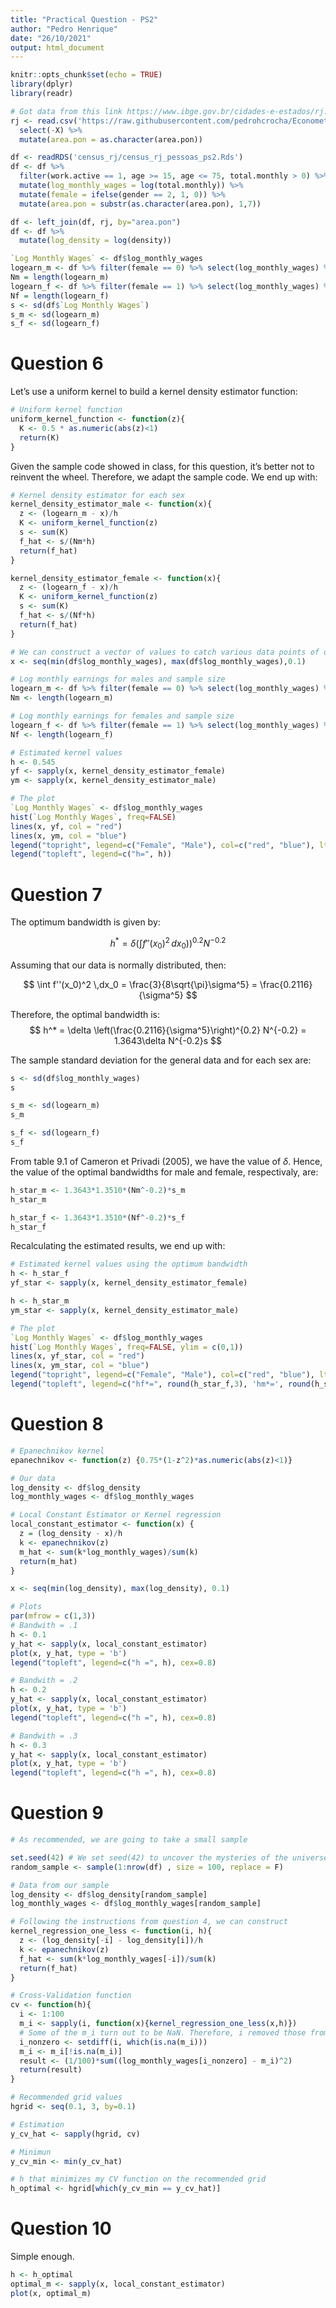 ```yaml
---
title: "Practical Question - PS2"
author: "Pedro Henrique"
date: "26/10/2021"
output: html_document
---
```


```r
knitr::opts_chunk$set(echo = TRUE)
library(dplyr)
library(readr)

# Got data from this link https://www.ibge.gov.br/cidades-e-estados/rj.html
rj <- read.csv('https://raw.githubusercontent.com/pedrohcrocha/Econometrics/main/Problem%20Set%202/rj_density.csv') %>% 
  select(-X) %>% 
  mutate(area.pon = as.character(area.pon))

df <- readRDS('census_rj/census_rj_pessoas_ps2.Rds')
df <- df %>% 
  filter(work.active == 1, age >= 15, age <= 75, total.monthly > 0) %>% 
  mutate(log_monthly_wages = log(total.monthly)) %>% 
  mutate(female = ifelse(gender == 2, 1, 0)) %>% 
  mutate(area.pon = substr(as.character(area.pon), 1,7))

df <- left_join(df, rj, by="area.pon")
df <- df %>% 
  mutate(log_density = log(density))

`Log Monthly Wages` <- df$log_monthly_wages
logearn_m <- df %>% filter(female == 0) %>% select(log_monthly_wages) %>% pull()
Nm = length(logearn_m)
logearn_f <- df %>% filter(female == 1) %>% select(log_monthly_wages) %>% pull()
Nf = length(logearn_f)
s <- sd(df$`Log Monthly Wages`)
s_m <- sd(logearn_m)
s_f <- sd(logearn_f)

```

# Question 6

Let's use a uniform kernel to build a kernel density estimator function:

```r

# Uniform kernel function
uniform_kernel_function <- function(z){
  K <- 0.5 * as.numeric(abs(z)<1)
  return(K)
}
```

Given the sample code showed in class, for this question, it's better not to reinvent the wheel. Therefore, we adapt the sample code. We end up with:

```r
# Kernel density estimator for each sex
kernel_density_estimator_male <- function(x){
  z <- (logearn_m - x)/h
  K <- uniform_kernel_function(z)
  s <- sum(K)
  f_hat <- s/(Nm*h)
  return(f_hat)
}

kernel_density_estimator_female <- function(x){
  z <- (logearn_f - x)/h
  K <- uniform_kernel_function(z)
  s <- sum(K)
  f_hat <- s/(Nf*h)
  return(f_hat)
}

# We can construct a vector of values to catch various data points of our variable
x <- seq(min(df$log_monthly_wages), max(df$log_monthly_wages),0.1)

# Log monthly earnings for males and sample size
logearn_m <- df %>% filter(female == 0) %>% select(log_monthly_wages) %>% pull()
Nm <- length(logearn_m)

# Log monthly earnings for females and sample size
logearn_f <- df %>% filter(female == 1) %>% select(log_monthly_wages) %>% pull()
Nf <- length(logearn_f)

# Estimated kernel values
h <- 0.545
yf <- sapply(x, kernel_density_estimator_female)
ym <- sapply(x, kernel_density_estimator_male)

# The plot
`Log Monthly Wages` <- df$log_monthly_wages
hist(`Log Monthly Wages`, freq=FALSE)
lines(x, yf, col = "red")
lines(x, ym, col = "blue")
legend("topright", legend=c("Female", "Male"), col=c("red", "blue"), lty=1, cex=0.8)
legend("topleft", legend=c("h=", h))
```

# Question 7

The optimum bandwidth is given by:

$$ h^* = \delta \left( \int f''(x_0)^2 \,dx_0) \right)^{0.2} N^{-0.2} $$

Assuming that our data is normally distributed, then:

$$ \int f''(x_0)^2 \,dx_0 = \frac{3}{8\sqrt{\pi}\sigma^5} = \frac{0.2116}{\sigma^5} $$

Therefore, the optimal bandwidth is:
$$ h^*  = \delta \left(\frac{0.2116}{\sigma^5}\right)^{0.2} N^{-0.2} = 1.3643\delta N^{-0.2}s $$  

The sample standard deviation for the general data and for each sex are:

``` r
s <- sd(df$log_monthly_wages)
s

s_m <- sd(logearn_m)
s_m

s_f <- sd(logearn_f)
s_f
```


From table 9.1 of Cameron et Privadi (2005), we have the value of $\delta$. Hence, the value of the optimal bandwidths for male and female, respectivaly, are:


``` r
h_star_m <- 1.3643*1.3510*(Nm^-0.2)*s_m
h_star_m

h_star_f <- 1.3643*1.3510*(Nf^-0.2)*s_f
h_star_f
```

Recalculating the estimated results, we end up with:

```r
# Estimated kernel values using the optimum bandwidth
h <- h_star_f
yf_star <- sapply(x, kernel_density_estimator_female)

h <- h_star_m
ym_star <- sapply(x, kernel_density_estimator_male)

# The plot
`Log Monthly Wages` <- df$log_monthly_wages
hist(`Log Monthly Wages`, freq=FALSE, ylim = c(0,1))
lines(x, yf_star, col = "red")
lines(x, ym_star, col = "blue")
legend("topright", legend=c("Female", "Male"), col=c("red", "blue"), lty=1, cex=0.8)
legend("topleft", legend=c("hf*=", round(h_star_f,3), 'hm*=', round(h_star_m,3)), cex=0.8)
```

# Question 8

```r
# Epanechnikov kernel
epanechnikov <- function(z) {0.75*(1-z^2)*as.numeric(abs(z)<1)}  

# Our data
log_density <- df$log_density
log_monthly_wages <- df$log_monthly_wages

# Local Constant Estimator or Kernel regression
local_constant_estimator <- function(x) {
  z = (log_density - x)/h
  k <- epanechnikov(z)
  m_hat <- sum(k*log_monthly_wages)/sum(k)
  return(m_hat)
}

x <- seq(min(log_density), max(log_density), 0.1)

# Plots
par(mfrow = c(1,3))
# Bandwith = .1
h <- 0.1
y_hat <- sapply(x, local_constant_estimator)
plot(x, y_hat, type = 'b')
legend("topleft", legend=c("h =", h), cex=0.8)

# Bandwith = .2
h <- 0.2
y_hat <- sapply(x, local_constant_estimator)
plot(x, y_hat, type = 'b')
legend("topleft", legend=c("h =", h), cex=0.8)

# Bandwith = .3
h <- 0.3
y_hat <- sapply(x, local_constant_estimator)
plot(x, y_hat, type = 'b')
legend("topleft", legend=c("h =", h), cex=0.8)
```

# Question 9
```r

# As recommended, we are going to take a small sample

set.seed(42) # We set seed(42) to uncover the mysteries of the universe
random_sample <- sample(1:nrow(df) , size = 100, replace = F)

# Data from our sample
log_density <- df$log_density[random_sample]
log_monthly_wages <- df$log_monthly_wages[random_sample]

# Following the instructions from question 4, we can construct
kernel_regression_one_less <- function(i, h){
  z <- (log_density[-i] - log_density[i])/h
  k <- epanechnikov(z)
  f_hat <- sum(k*log_monthly_wages[-i])/sum(k)
  return(f_hat)
}

# Cross-Validation function
cv <- function(h){
  i <- 1:100
  m_i <- sapply(i, function(x){kernel_regression_one_less(x,h)})
  # Some of the m_i turn out to be NaN. Therefore, i removed those from the vector
  i_nonzero <- setdiff(i, which(is.na(m_i)))
  m_i <- m_i[!is.na(m_i)]
  result <- (1/100)*sum((log_monthly_wages[i_nonzero] - m_i)^2)
  return(result)
}

# Recommended grid values
hgrid <- seq(0.1, 3, by=0.1)

# Estimation
y_cv_hat <- sapply(hgrid, cv)

# Minimun
y_cv_min <- min(y_cv_hat)

# h that minimizes my CV function on the recommended grid
h_optimal <- hgrid[which(y_cv_min == y_cv_hat)]
```


# Question 10

Simple enough.

```r
h <- h_optimal
optimal_m <- sapply(x, local_constant_estimator)
plot(x, optimal_m)
```
